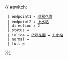 {{ #switch: {{{format|}}}
  | endpoint1 = [[欣翠花園]]
  | endpoint2 = [[上水站 (香港)|上水站]]
  | direction = 2
  | status =
  | inline = [[欣翠花園]] ↔ [[上水站 (香港)|上水站]]
  | normal =
  | full =
}}<noinclude>[[category:新界居民巴士路線模板|1]]</noinclude>